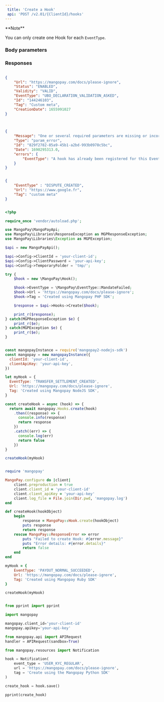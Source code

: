 ```yaml
---  
 title: 'Create a Hook'  
 api: 'POST /v2.01/{ClientId}/hooks'  
---  
```


  

<Note>  
**Note** 
  
You can only create one Hook for each `EventType`.  
</Note>  

### Body parameters  

<EventType />  

<Url />  

<Tag3 />  

### Responses  

<AccordionGroup><Accordion title="200 ">  

<UrlResponse />  

<Status7Response />  

<Validity1Response />  

<EventTypeResponse />  

<IdResponse />  

<Tag2Response />  

<CreationDateResponse /></Accordion><Accordion title="400 Hook already exists for this EventType"></Accordion></AccordionGroup>  

<ResponseExample>  

```json 200   

{
    "Url": "https://mangopay.com/docs/please-ignore",
    "Status": "ENABLED",
    "Validity": "VALID",
    "EventType": "UBO_DECLARATION_VALIDATION_ASKED",
    "Id": "144246103",
    "Tag": "Custom meta",
    "CreationDate": 1655991027
}
  

 ```  

```json 400 Hook already exists for this EventType  

{
    "Message": "One or several required parameters are missing or incorrect. An incorrect resource ID also raises this kind of error.",
    "Type": "param_error",
    "Id": "829f2782-85a9-45b1-a2bd-993b0978c5bc",
    "Date": 1690295313.0,
    "errors": {
        "EventType": "A hook has already been registered for this EventType"
    }
}  

 ```  

</ResponseExample>  

<RequestExample>  
  
```json REST  

{
    "EventType" : "DISPUTE_CREATED",
    "Url": "https://www.google.fr",
    "Tag": "custom meta"
}  
```  

  
```php PHP  

<?php 

require_once 'vendor/autoload.php';

use MangoPay\MangoPayApi;
use MangoPay\Libraries\ResponseException as MGPResponseException;
use MangoPay\Libraries\Exception as MGPException;

$api = new MangoPayApi();

$api->Config->ClientId = 'your-client-id';
$api->Config->ClientPassword = 'your-api-key';
$api->Config->TemporaryFolder = 'tmp/';

try {
    $hook = new \MangoPay\Hook();

    $hook->EventType = \MangoPay\EventType::MandateFailed;
    $hook->Url = 'https://mangopay.com/docs/please-ignore';
    $hook->Tag = 'Created using Mangopay PHP SDK';

    $response = $api->Hooks->Create($hook);

    print_r($response);
} catch(MGPResponseException $e) {
    print_r($e);
} catch(MGPException $e) {
    print_r($e);
}  
```  

  
```javascript NodeJS  

const mangopayInstance = require('mangopay2-nodejs-sdk')
const mangopay = new mangopayInstance({
  clientId: 'your-client-id',
  clientApiKey: 'your-api-key',
})

let myHook = {
  EventType: 'TRANSFER_SETTLEMENT_CREATED',
  Url: 'https://mangopay.com/docs/please-ignore',
  Tag: 'Created using Mangopay NodeJS SDK',
}

const createHook = async (hook) => {
  return await mangopay.Hooks.create(hook)
    .then((response) => {
      console.info(response)
      return response
    })
    .catch((err) => {
      console.log(err)
      return false
    })
}

createHook(myHook)  
```  

  
```ruby Ruby  

require 'mangopay'

MangoPay.configure do |client|
    client.preproduction = true
    client.client_id = 'your-client-id'
    client.client_apiKey = 'your-api-key'
    client.log_file = File.join(Dir.pwd, 'mangopay.log')
end

def createHook(hookObject)
    begin
        response = MangoPay::Hook.create(hookObject)
        puts response
        return response
    rescue MangoPay::ResponseError => error
        puts "Failed to create Hook: #{error.message}"
        puts "Error details: #{error.details}"
        return false
    end
end

myHook = {
    EventType: 'PAYOUT_NORMAL_SUCCEEDED',
    Url: 'https://mangopay.com/docs/please-ignore',
    Tag: 'Created using Mangopay Ruby SDK'
}

createHook(myHook)  
```  

  
```python Python  

from pprint import pprint

import mangopay

mangopay.client_id='your-client-id'
mangopay.apikey='your-api-key'

from mangopay.api import APIRequest
handler = APIRequest(sandbox=True)

from mangopay.resources import Notification

hook = Notification(
    event_type = 'USER_KYC_REGULAR',
    url = 'https://mangopay.com/docs/please-ignore',
    tag = 'Create using the Mangopay Python SDK'
)

create_hook = hook.save()

pprint(create_hook)  
```  

  
</RequestExample>